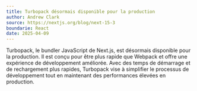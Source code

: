 ```yaml
---
title: Turbopack désormais disponible pour la production
author: Andrew Clark
source: https://nextjs.org/blog/next-15-3
boundarie: React
date: 2025-04-09
---
```


Turbopack, le bundler JavaScript de Next.js, est désormais disponible pour la production. Il est conçu pour être plus rapide que Webpack et offre une expérience de développement améliorée. Avec des temps de démarrage et de rechargement plus rapides, Turbopack vise à simplifier le processus de développement tout en maintenant des performances élevées en production.
